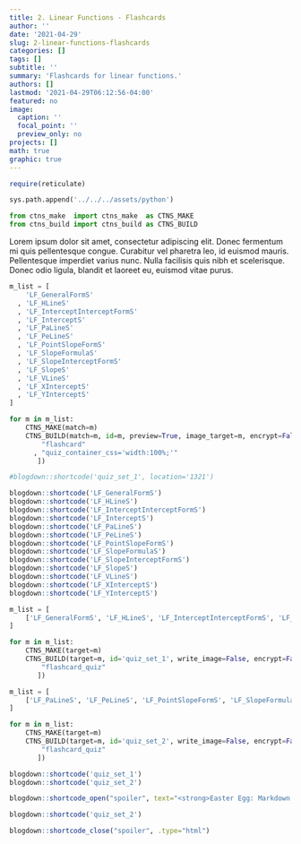```yaml
---
title: 2. Linear Functions - Flashcards
author: ''
date: '2021-04-29'
slug: 2-linear-functions-flashcards
categories: []
tags: []
subtitle: ''
summary: 'Flashcards for linear functions.'
authors: []
lastmod: '2021-04-29T06:12:56-04:00'
featured: no
image:
  caption: ''
  focal_point: ''
  preview_only: no
projects: []
math: true
graphic: true
---
```

```r
require(reticulate)
```

```python
sys.path.append('../../../assets/python')

from ctns_make  import ctns_make  as CTNS_MAKE
from ctns_build import ctns_build as CTNS_BUILD
```

Lorem ipsum dolor sit amet, consectetur adipiscing elit. Donec fermentum mi quis pellentesque congue. Curabitur vel pharetra leo, id euismod mauris. Pellentesque imperdiet varius nunc. Nulla facilisis quis nibh et scelerisque. Donec odio ligula, blandit et laoreet eu, euismod vitae purus. 

```python
m_list = [
    'LF_GeneralFormS'
  , 'LF_HLineS'
  , 'LF_InterceptInterceptFormS'
  , 'LF_InterceptS'
  , 'LF_PaLineS'
  , 'LF_PeLineS'
  , 'LF_PointSlopeFormS'
  , 'LF_SlopeFormulaS'
  , 'LF_SlopeInterceptFormS'
  , 'LF_SlopeS'
  , 'LF_VLineS'
  , 'LF_XInterceptS'
  , 'LF_YInterceptS'
]

for m in m_list:
    CTNS_MAKE(match=m)
    CTNS_BUILD(match=m, id=m, preview=True, image_target=m, encrypt=False, opt_ctns = [ 
        "flashcard"
      , "quiz_container_css='width:100%;'"
       ])
```

```r
#blogdown::shortcode('quiz_set_1', location='1321')

blogdown::shortcode('LF_GeneralFormS')
blogdown::shortcode('LF_HLineS')
blogdown::shortcode('LF_InterceptInterceptFormS')
blogdown::shortcode('LF_InterceptS')
blogdown::shortcode('LF_PaLineS')
blogdown::shortcode('LF_PeLineS')
blogdown::shortcode('LF_PointSlopeFormS')
blogdown::shortcode('LF_SlopeFormulaS')
blogdown::shortcode('LF_SlopeInterceptFormS')
blogdown::shortcode('LF_SlopeS')
blogdown::shortcode('LF_VLineS')
blogdown::shortcode('LF_XInterceptS')
blogdown::shortcode('LF_YInterceptS')

```


```python
m_list = [
    ['LF_GeneralFormS', 'LF_HLineS', 'LF_InterceptInterceptFormS', 'LF_InterceptS']
]

for m in m_list:
    CTNS_MAKE(target=m)
    CTNS_BUILD(target=m, id='quiz_set_1', write_image=False, encrypt=False, opt_ctns = [ 
        "flashcard_quiz"
       ])

m_list = [
    ['LF_PaLineS', 'LF_PeLineS', 'LF_PointSlopeFormS', 'LF_SlopeFormulaS']
]

for m in m_list:
    CTNS_MAKE(target=m)
    CTNS_BUILD(target=m, id='quiz_set_2', write_image=False, encrypt=False, opt_ctns = [ 
        "flashcard_quiz"
       ])
```


```r
blogdown::shortcode('quiz_set_1')
blogdown::shortcode('quiz_set_2')
```

```r
blogdown::shortcode_open("spoiler", text="<strong>Easter Egg: Markdown Example</strong>", .type="html")
```

```r
blogdown::shortcode('quiz_set_2')
```

```r
blogdown::shortcode_close("spoiler", .type="html")
```

